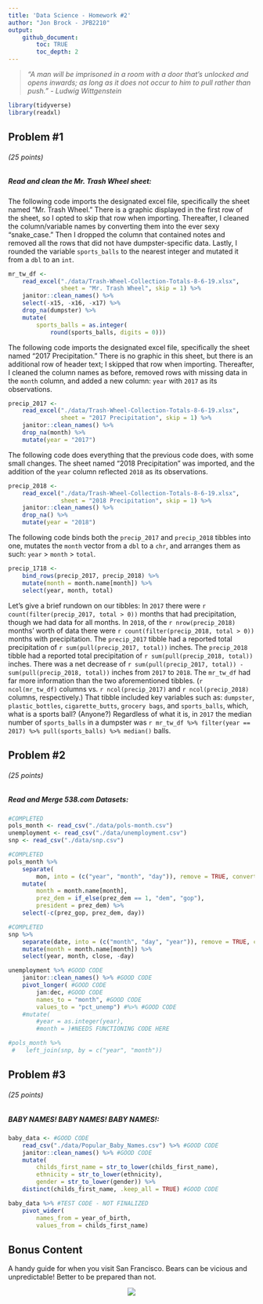 ```yaml
---
title: 'Data Science - Homework #2'
author: "Jon Brock - JPB2210"
output: 
    github_document:
        toc: TRUE
        toc_depth: 2
---
```


> *"A man will be imprisoned in a room with a door that's unlocked and opens inwards; as long as it does not occur to him to pull rather than push." - Ludwig Wittgenstein*

```r
library(tidyverse)
library(readxl)
```

## Problem #1
###### (*25 points*)
##### *Read and clean the Mr. Trash Wheel sheet:*

The following code imports the designated excel file, specifically the sheet named "Mr. Trash Wheel." There is a graphic displayed in the first row of the sheet, so I opted to skip that row when importing. Thereafter, I cleaned the column/variable names by converting them into the ever sexy "snake_case." Then I dropped the column that contained notes and removed all the rows that did not have dumpster-specific data. Lastly, I rounded the variable `sports_balls` to the nearest integer and mutated it from a `dbl` to an `int`.

```r
mr_tw_df <-
    read_excel("./data/Trash-Wheel-Collection-Totals-8-6-19.xlsx", 
               sheet = "Mr. Trash Wheel", skip = 1) %>% 
    janitor::clean_names() %>% 
    select(-x15, -x16, -x17) %>% 
    drop_na(dumpster) %>% 
    mutate(
        sports_balls = as.integer(
            round(sports_balls, digits = 0)))
```

The following code imports the designated excel file, specifically the sheet named "2017 Precipitation." There is no graphic in this sheet, but there is an additional row of header text; I skipped that row when importing. Thereafter, I cleaned the column names as before, removed rows with missing data in the `month` column, and added a new column: `year` with `2017` as its observations.  

```r
precip_2017 <-
    read_excel("./data/Trash-Wheel-Collection-Totals-8-6-19.xlsx", 
               sheet = "2017 Precipitation", skip = 1) %>%
    janitor::clean_names() %>% 
    drop_na(month) %>% 
    mutate(year = "2017")
```

The following code does everything that the previous code does, with some small changes. The sheet named "2018 Precipitation" was imported, and the addition of the `year` column reflected `2018` as its observations.  

```r
precip_2018 <-
    read_excel("./data/Trash-Wheel-Collection-Totals-8-6-19.xlsx", 
               sheet = "2018 Precipitation", skip = 1) %>%
    janitor::clean_names() %>% 
    drop_na() %>% 
    mutate(year = "2018")
```

The following code binds both the `precip_2017` and `precip_2018` tibbles into one, mutates the `month` vector from a `dbl` to a `chr`, and arranges them as such: `year` > `month` > `total`.

```r
precip_1718 <-
    bind_rows(precip_2017, precip_2018) %>% 
    mutate(month = month.name[month]) %>% 
    select(year, month, total)
```

Let's give a brief rundown on our tibbles: In `2017` there were `r count(filter(precip_2017, total > 0))` months that had precipitation, though we had data for all months. In `2018`, of the `r nrow(precip_2018)` months' worth of data there were `r count(filter(precip_2018, total > 0))` months with precipitation. The `precip_2017` tibble had a reported total precipitation of `r sum(pull(precip_2017, total))` inches. The `precip_2018` tibble had a reported total precipitation of `r sum(pull(precip_2018, total))` inches. There was a net decrease of `r sum(pull(precip_2017, total)) - sum(pull(precip_2018, total))` inches from `2017` to `2018`. The `mr_tw_df` had far more information than the two aforementioned tibbles. (`r ncol(mr_tw_df)` columns vs. `r ncol(precip_2017)` and `r ncol(precip_2018)` columns, respectively.) That tibble included key variables such as: `dumpster`, `plastic_bottles`, `cigarette_butts`, `grocery bags`, and `sports_balls`, which, what is a sports ball? (Anyone?) Regardless of what it is, in `2017` the median number of `sports_balls` in a dumpster was `r mr_tw_df %>% filter(year == 2017) %>% pull(sports_balls) %>% median()` balls.

## Problem #2
###### (*25 points*)
##### *Read and Merge 538.com Datasets:*

```r
#COMPLETED
pols_month <- read_csv("./data/pols-month.csv")
unemployment <- read_csv("./data/unemployment.csv")
snp <- read_csv("./data/snp.csv")
```

```r
#COMPLETED
pols_month %>%
    separate(
        mon, into = (c("year", "month", "day")), remove = TRUE, convert = TRUE) %>%
    mutate(
        month = month.name[month],
        prez_dem = if_else(prez_dem == 1, "dem", "gop"),
        president = prez_dem) %>%
    select(-c(prez_gop, prez_dem, day))
```

```r
#COMPLETED
snp %>%
    separate(date, into = (c("month", "day", "year")), remove = TRUE, convert = TRUE) %>%
    mutate(month = month.name[month]) %>%
    select(year, month, close, -day)
```

```r
unemployment %>% #GOOD CODE
    janitor::clean_names() %>% #GOOD CODE
    pivot_longer( #GOOD CODE
        jan:dec, #GOOD CODE
        names_to = "month", #GOOD CODE
        values_to = "pct_unemp") #%>% #GOOD CODE
    #mutate(
        #year = as.integer(year),
        #month = )#NEEDS FUNCTIONING CODE HERE
```

```r
#pols_month %>% 
 #   left_join(snp, by = c("year", "month"))
```

## Problem #3
###### (*25 points*)
##### *BABY NAMES! BABY NAMES! BABY NAMES!:*

```r
baby_data <- #GOOD CODE
    read_csv("./data/Popular_Baby_Names.csv") %>% #GOOD CODE
    janitor::clean_names() %>% #GOOD CODE
    mutate(
        childs_first_name = str_to_lower(childs_first_name),
        ethnicity = str_to_lower(ethnicity),
        gender = str_to_lower(gender)) %>% 
    distinct(childs_first_name, .keep_all = TRUE) #GOOD CODE
```

```r
baby_data %>% #TEST CODE - NOT FINALIZED
    pivot_wider(
        names_from = year_of_birth,
        values_from = childs_first_name)
```

## Bonus Content
A handy guide for when you visit San Francisco. Bears can be vicious and unpredictable! Better to be prepared than not.

<center> ![](bear_field_guide.jpg) </center>